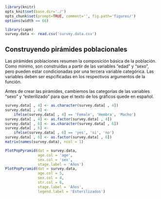 ```r
library(knitr)
opts_knit$set(base.dir='./')
opts_chunk$set(prompt=TRUE, comment='', fig.path='figures/')
options(width == 66)
```

```r
library(capm)
survey.data <- read.csv('survey.data.csv')
```

## Construyendo pirámides poblacionales

Las pirámides poblaciones resumen la composición básica de la población. Como mínimo, son construidas a partir de las variables "edad" y "sexo", pero pueden estar condicionadas por una tercera variable categórica. Las variables deben ser espcificadas en los respectivos argumentos de la función.

Antes de crear las pirámides, cambiemos las categorías de las variables "sexo" y "esterilizado" para que el texto de los gráficos quede en español.

```r
survey.data[ , 4] <- as.character(survey.data[ , 4])
survey.data[ , 4] <-
    ifelse(survey.data[ , 4] == 'Female', 'Hembra', 'Macho')
survey.data[ , 4] <- as.factor(survey.data[ , 4])
survey.data[ , 6] <- as.character(survey.data[ , 6])
survey.data[ , 6] <-
    ifelse(survey.data[ , 6] == 'yes', 'si', 'no')
survey.data[ , 6] <- as.factor(survey.data[ , 6])
matrix(names(survey.data), ncol = 1)
```

```r
PlotPopPyramid(dat = survey.data,
               age.col = 'age',
               sex.col = 'sex',
               stage.label = 'Años')
PlotPopPyramid(dat = survey.data,
               age.col = 5,
               sex.col = 4,
               str.col = 6,
               stage.label = 'Años',
               legend.label = 'Esterilizados')
```



